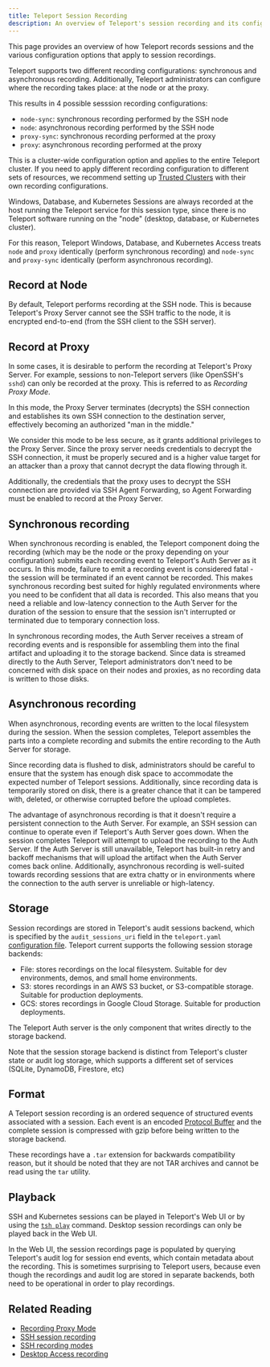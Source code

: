 ```yaml
---
title: Teleport Session Recording
description: An overview of Teleport's session recording and its configuration
---
```


This page provides an overview of how Teleport records sessions and the various
configuration options that apply to session recordings.

Teleport supports two different recording configurations: synchronous and
asynchronous recording. Additionally, Teleport administrators can configure
where the recording takes place: at the node or at the proxy.

This results in 4 possible sesssion recording configurations:

- `node-sync`: synchronous recording performed by the SSH node
- `node`: asynchronous recording performed by the SSH node
- `proxy-sync`: synchronous recording performed at the proxy
- `proxy`: asynchronous recording performed at the proxy

This is a cluster-wide configuration option and applies to the entire
Teleport cluster. If you need to apply different recording configuration to
different sets of resources, we recommend setting up [Trusted Clusters](/docs/management/admin/trustedclusters/)
with their own recording configurations.

<Admonition type="note">
Windows, Database, and Kubernetes Sessions are always recorded at the host running
the Teleport service for this session type, since there is no Teleport software
running on the "node" (desktop, database, or Kubernetes cluster).

For this reason, Teleport Windows, Database, and Kubernetes Access treats `node`
and `proxy` identically (perform synchronous recording) and `node-sync` and
`proxy-sync` identically (perform asynchronous recording).
</Admonition>

## Record at Node

By default, Teleport performs recording at the SSH node. This is because Teleport's
Proxy Server cannot see the SSH traffic to the node, it is encrypted end-to-end
(from the SSH client to the SSH server).

## Record at Proxy

In some cases, it is desirable to perform the recording at Teleport's Proxy Server.
For example, sessions to non-Teleport servers (like OpenSSH's `sshd`) can only be
recorded at the proxy. This is referred to as *Recording Proxy Mode*.

In this mode, the Proxy Server terminates (decrypts) the SSH connection and establishes
its own SSH connection to the destination server, effectively becoming an authorized
"man in the middle."

We consider this mode to be less secure, as it grants additional privileges to the
Proxy Server. Since the proxy server needs credentials to decrypt the SSH connection,
it must be properly secured and is a higher value target for an attacker than a proxy
that cannot decrypt the data flowing through it.

Additionally, the credentials that the proxy uses to decrypt the SSH connection are
provided via SSH Agent Forwarding, so Agent Forwarding must be enabled to record at
the Proxy Server.

## Synchronous recording

When synchronous recording is enabled, the Teleport component doing the recording
(which may be the node or the proxy depending on your configuration) submits each
recording event to Teleport's Auth Server as it occurs. In this mode, failure to
emit a recording event is considered fatal - the session will be terminated if an
event cannot be recorded. This makes synchronous recording best suited for highly
regulated environments where you need to be confident that all data is recorded.
This also means that you need a reliable and low-latency connection to the Auth
Server for the duration of the session to ensure that the session isn't interrupted
or terminated due to temporary connection loss.

In synchronous recording modes, the Auth Server receives a stream of recording
events and is responsible for assembling them into the final artifact and uploading
it to the storage backend. Since data is streamed directly to the Auth Server,
Teleport administrators don't need to be concerned with disk space on their nodes
and proxies, as no recording data is written to those disks.

## Asynchronous recording

When asynchronous, recording events are written to the local filesystem
during the session. When the session completes, Teleport assembles the parts into a
complete recording and submits the entire recording to the Auth Server for storage.

Since recording data is flushed to disk, administrators should be careful to ensure
that the system has enough disk space to accommodate the expected number of Teleport
sessions. Additionally, since recording data is temporarily stored on disk, there
is a greater chance that it can be tampered with, deleted, or otherwise corrupted
before the upload completes.

The advantage of asynchronous recording is that it doesn't require a persistent
connection to the Auth Server. For example, an SSH session can continue to operate
even if Teleport's Auth Server goes down. When the session completes Teleport will
attempt to upload the recording to the Auth Server. If the Auth Server is still
unavailable, Teleport has built-in retry and backoff mechanisms that will upload
the artifact when the Auth Server comes back online. Additionally, asynchronous
recording is well-suited towards recording sessions that are extra chatty or in
environments where the connection to the auth server is unreliable or high-latency.

## Storage

Session recordings are stored in Teleport's audit sessions backend, which is
specified by the `audit_sessions_uri` field in the `teleport.yaml` [configuration file](config.mdx).
Teleport current supports the following session storage backends:

- File: stores recordings on the local filesystem. Suitable for dev environments, demos,
  and small home environments.
- S3: stores recordings in an AWS S3 bucket, or S3-compatible storage.
  Suitable for production deployments.
- GCS: stores recordings in Google Cloud Storage. Suitable for production deployments.

The Teleport Auth server is the only component that writes directly to the storage backend.

Note that the session storage backend is distinct from Teleport's cluster state or
audit log storage, which supports a different set of services (SQLite, DynamoDB, Firestore, etc)

## Format

A Teleport session recording is an ordered sequence of structured events associated
with a session. Each event is an encoded [Protocol Buffer](https://developers.google.com/protocol-buffers)
and the complete session is compressed with gzip before being written to the storage backend.

These recordings have a `.tar` extension for backwards compatibility reason, but it
should be noted that they are not TAR archives and cannot be read using the `tar` utility.

## Playback

SSH and Kubernetes sessions can be played in Teleport's Web UI or by using
the [`tsh play`](cli.mdx#tsh-play) command. Desktop session recordings can only be played back
in the Web UI.

In the Web UI, the session recordings page is populated by querying Teleport's
audit log for session end events, which contain metadata about the recording.
This is sometimes surprising to Teleport users, because even though the recordings
and audit log are stored in separate backends, both need to be operational in
order to play recordings.

## Related Reading

- [Recording Proxy Mode](../server-access/guides/recording-proxy-mode.mdx)
- [SSH session recording](../architecture/nodes.mdx#ssh-session-recording)
- [SSH recording modes](./audit.mdx#modes)
- [Desktop Access recording](../desktop-access/reference/sessions.mdx)
